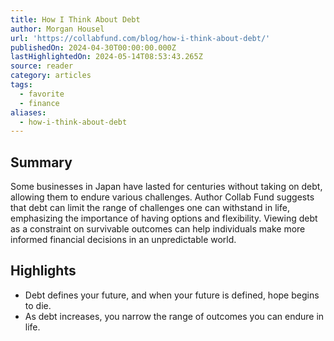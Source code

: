 ```yaml
---
title: How I Think About Debt
author: Morgan Housel
url: 'https://collabfund.com/blog/how-i-think-about-debt/'
publishedOn: 2024-04-30T00:00:00.000Z
lastHighlightedOn: 2024-05-14T08:53:43.265Z
source: reader
category: articles
tags:
  - favorite
  - finance
aliases:
  - how-i-think-about-debt
---
```

## Summary

Some businesses in Japan have lasted for centuries without taking on debt, allowing them to endure various challenges. Author Collab Fund suggests that debt can limit the range of challenges one can withstand in life, emphasizing the importance of having options and flexibility. Viewing debt as a constraint on survivable outcomes can help individuals make more informed financial decisions in an unpredictable world.

## Highlights
- Debt defines your future, and when your future is defined, hope begins to die.
- As debt increases, you narrow the range of outcomes you can endure in life.
